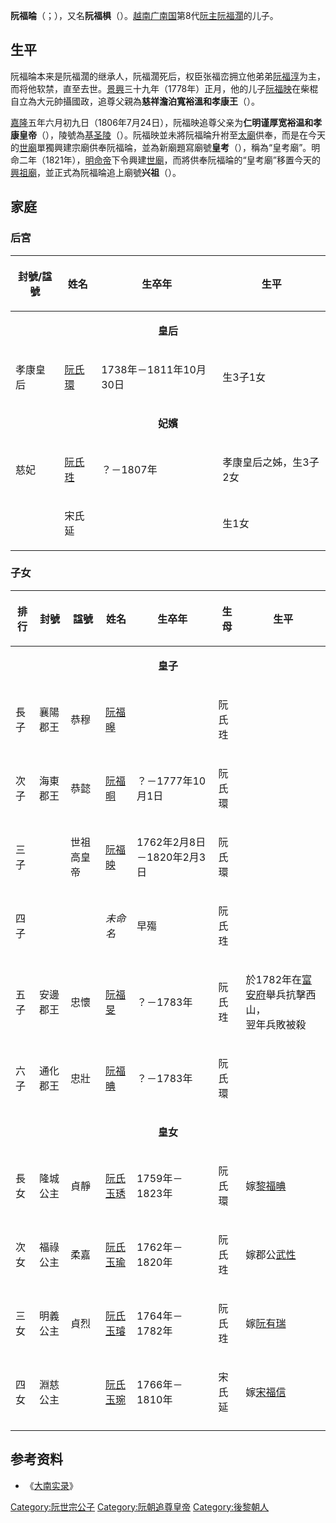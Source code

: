 {{CJK-New-Char|3AFB|ver=A}}
'''阮福㫻'''（{{vie|v=Nguyễn Phúc Luân|hn=阮福㫻}}；{{bd|1733年|6月11日|1765年|10月24日|catIdx=N}}），又名'''阮福椇'''（{{vie|v=Nguyễn Phúc Cộ|hn=阮福椇}}）。[[越南|越南]][[广南国|广南国]]第8代[[阮主|阮主]][[阮福濶|阮福濶]]的儿子。

==生平==
阮福㫻本来是阮福濶的继承人，阮福濶死后，权臣张福峦拥立他弟弟[[阮福淳|阮福淳]]为主，而将他软禁，直至去世。[[景興|景興]]三十九年（1778年）正月，他的儿子[[阮福映|阮福映]]在柴棍自立為大元帥攝國政，追尊父親為'''慈祥澹泊寬裕溫和孝康王'''（{{vie|v=Từ Tường Đạm Bạc Khoan Dụ Ôn Hòa Hiếu Khang Vương|hn=慈祥澹泊寬裕溫和孝康王}}）。

[[嘉隆|嘉隆]]五年六月初九日（1806年7月24日），阮福映追尊父亲为'''仁明谨厚宽裕温和孝康皇帝'''（{{vie|v=Nhân Minh Cẩn Hậu Khoan Dụ Ôn Hòa Hiếu Khang Hoàng Đế|hn=仁明謹厚寬裕溫和孝康皇帝}}），陵號為[[基圣陵|基圣陵]]（{{vie|v=Cơ Thánh Lăng|hn=基聖陵}}）。阮福映並未將阮福㫻升袝至[[太廟_(順化)|太廟]]供奉，而是在今天的[[世廟|世廟]]單獨興建宗廟供奉阮福㫻，並為新廟題寫廟號'''皇考'''（{{vie|v=Hoàng Khảo|hn=皇考}}），稱為“皇考廟”。明命二年（1821年），[[明命帝|明命帝]]下令興建[[世廟|世廟]]，而將供奉阮福㫻的“皇考廟”移置今天的[[興祖廟|興祖廟]]，並正式為阮福㫻追上廟號'''兴祖'''（{{vie|v=Hưng Tổ|hn=興祖}}）。

== 家庭 ==
{{Ahnentafel top}}<center>
{{ahnentafel-compact5
|boxstyle_1=background-color: #c0c080;
|boxstyle_2=background-color: #b0b080;
|boxstyle_3=background-color: #a0a080;
|boxstyle_4=background-color: #909080;
|boxstyle_5=background-color: #808080;
|1='''興祖孝康皇帝阮福㫻'''
|2='''父：'''世宗孝武皇帝[[阮福濶|阮福濶]]
|3='''母：'''孝武皇后[[張氏容|張氏容]]
|4='''祖父：'''肅宗孝寧皇帝[[阮福澍|阮福澍]]
|5='''祖母：'''孝寧皇后[[張氏書|張氏書]]
|6='''外祖父：'''掌奇[[張文創|張文創]]
|7='''外祖母：'''夫人宋氏
|8=
|9=
|10=
|11=
|12=
|13=
|14=
|15=
|16=
|17=
|18=
|19=
|20=
|21=
|22=
|23=
|24=
|25=
|26=
|27=
|28=
|29=
|30=
|31=
}}</center>
{{ahnentafel bottom}}

===后宮===
{| class="wikitable" style="text-align:center"
|-
! 封號/諡號 !! 姓名 !! 生卒年 !! 生平
|-
| colspan=4 align="center"| '''皇后'''
|-
| 孝康皇后 || [[阮氏環_(阮興祖)|阮氏環]] || 1738年－1811年10月30日 || 生3子1女
|-
| colspan=4 align="center"| '''妃嬪'''
|-
| 慈妃 || [[阮氏珄|阮氏珄]] || ？－1807年 || 孝康皇后之姊，生3子2女
|-
| || 宋氏延 || || 生1女
|}

===子女===
{| class="wikitable" style="text-align:center"
|-
! 排行 !! 封號!!諡號 !! 姓名 !! 生卒年 !! 生母 !! 生平
|-
| colspan=7 align="center"| '''皇子'''
|-
| 長子 || 襄陽郡王 || 恭穆 || [[阮福暤|阮福暤]] || || 阮氏珄 ||
|-
| 次子 || 海東郡王 || 恭懿 || [[阮福晍|阮福晍]] || ？－1777年10月1日 || 阮氏環 ||
|-
| 三子 || || 世祖高皇帝 || [[阮福映|阮福映]] || 1762年2月8日－1820年2月3日 || 阮氏環 ||
|-
| 四子 || || || ''未命名'' || 早殤 || 阮氏珄 ||
|-
| 五子 || 安邊郡王 || 忠懷 || [[阮福旻|阮福旻]] || ？－1783年 || 阮氏珄 ||於1782年在[[富安省|富安府]]舉兵抗擊西山，<br>翌年兵敗被殺 
|-
| 六子 || 通化郡王 || 忠壯 || [[阮福晪_(通化郡王)|阮福晪]] || ？－1783年 || 阮氏環 ||
|-
| colspan=7 align="center"| '''皇女'''
|-
| 長女 || 隆城公主 || 貞靜 || [[阮氏玉琇|阮氏玉琇]] || 1759年－1823年 || 阮氏環 || 嫁[[黎福晪|黎福晪]]
|-
| 次女 || 福祿公主 || 柔嘉 || [[阮氏玉瑜|阮氏玉瑜]] || 1762年－1820年 || 阮氏珄 || 嫁郡公[[武性|武性]]
|-
| 三女 || 明義公主 || 貞烈 || [[阮氏玉璿|阮氏玉璿]] || 1764年－1782年 || 阮氏珄 || 嫁[[阮有瑞|阮有瑞]]
|-
| 四女 || 淵慈公主 || || [[阮氏玉琬|阮氏玉琬]] || 1766年－1810年 || 宋氏延 || 嫁[[宋福信|宋福信]]
|-
|}

==参考资料==
*《[[大南实录|大南实录]]》

{{阮福映}}
{{阮朝君主}}

[[Category:阮世宗公子|Category:阮世宗公子]]
[[Category:阮朝追尊皇帝|Category:阮朝追尊皇帝]]
[[Category:後黎朝人|Category:後黎朝人]]